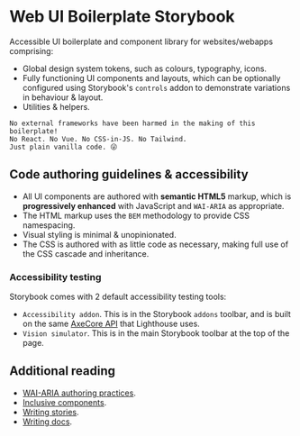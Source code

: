 <Meta title="Web UI Storybook/Introduction" />

# Web UI Boilerplate Storybook
Accessible UI boilerplate and component library for websites/webapps comprising:
- Global design system tokens, such as colours, typography, icons.
- Fully functioning UI components and layouts, which can be optionally configured using Storybook's `controls` addon to demonstrate variations in behaviour & layout.
- Utilities & helpers.

```
No external frameworks have been harmed in the making of this boilerplate!
No React. No Vue. No CSS-in-JS. No Tailwind.
Just plain vanilla code. 😜
```

## Code authoring guidelines & accessibility
- All UI components are authored with **semantic HTML5** markup, which is **progressively enhanced** with JavaScript and `WAI-ARIA` as appropriate.
- The HTML markup uses the `BEM` methodology to provide CSS namespacing.
- Visual styling is minimal & unopinionated.
- The CSS is authored with as little code as necessary, making full use of the CSS cascade and inheritance.

### Accessibility testing
Storybook comes with 2 default accessibility testing tools:
- `Accessibility addon`. This is in the Storybook `addons` toolbar, and is built on the same [AxeCore API](https://www.deque.com/axe/) that Lighthouse uses.
- `Vision simulator`. This is in the main Storybook toolbar at the top of the page.

## Additional reading
- [WAI-ARIA authoring practices](https://www.w3.org/WAI/ARIA/apg/).
- [Inclusive components](https://inclusive-components.design/).
- [Writing stories](https://storybook.js.org/docs/react/writing-stories/introduction).
- [Writing docs](https://storybook.js.org/docs/react/writing-docs/introduction).
